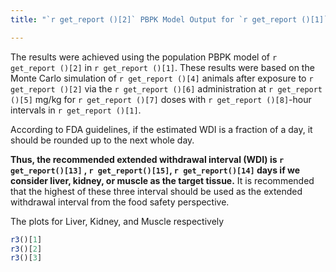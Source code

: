 ---
title: "`r get_report ()[2]` PBPK Model Output for `r get_report ()[1]`"

---

The results were achieved using the population PBPK model of `r get_report ()[2]` in `r get_report ()[1]`. 
These results were based on the Monte Carlo simulation of `r get_report ()[4]` animals after exposure to `r get_report ()[2]` via the `r get_report ()[6]` administration at `r get_report ()[5]` mg/kg for `r get_report ()[7]` doses with `r get_report ()[8]`-hour intervals in `r get_report ()[1]`.


According to FDA guidelines, if the estimated WDI is a fraction of a day, it should be rounded up to the next whole day.

**Thus, the recommended extended withdrawal interval (WDI) is `r get_report()[13]` , `r get_report()[15]`, `r get_report()[14]` days if we consider liver, kidney, or muscle as the target tissue.** It is recommended that the highest of these three interval should be used as the extended withdrawal interval from the food safety perspective. 



The plots for Liver, Kidney, and Muscle respectively

```{r plotl, echo=FALSE, fig.height=5, fig.width=10, message=FALSE, warning=FALSE}

r3()[1]
r3()[2]
r3()[3]

```
